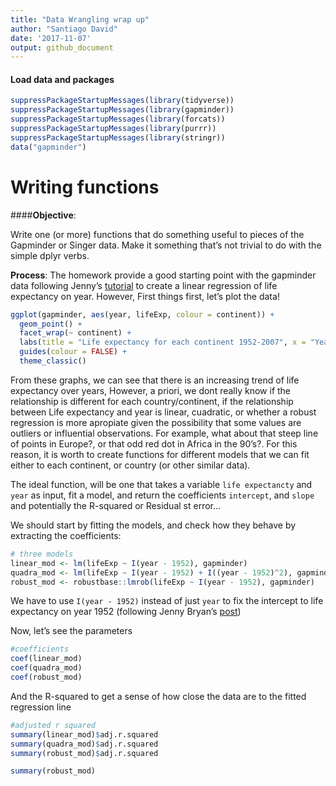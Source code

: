 ```yaml
---
title: "Data Wrangling wrap up"
author: "Santiago David"
date: '2017-11-07'
output: github_document
---
```


#### Load data and packages
```r
suppressPackageStartupMessages(library(tidyverse))
suppressPackageStartupMessages(library(gapminder))
suppressPackageStartupMessages(library(forcats))
suppressPackageStartupMessages(library(purrr))
suppressPackageStartupMessages(library(stringr))
data("gapminder")
```

# Writing functions

####**Objective**: 

Write one (or more) functions that do something useful to pieces of the Gapminder or Singer data. Make it something that’s not trivial to do with the simple dplyr verbs.

**Process**: The homework provide a good starting point with the gapminder data following Jenny's [tutorial](http://stat545.com/block012_function-regress-lifeexp-on-year.html) to create a linear regression of life expectancy on year. However, 
First things first, let's plot the data!

```r
ggplot(gapminder, aes(year, lifeExp, colour = continent)) +
  geom_point() +
  facet_wrap(~ continent) +
  labs(title = "Life expectancy for each continent 1952-2007", x = "Years", y = "Life Expectancy (years)") +
  guides(colour = FALSE) +
  theme_classic() 
```

From these graphs, we can see that there is an increasing trend of life expectancy over years, However, a priori, we dont really know if the relationship is different for each country/continent, if the relationship between Life expectancy and year is linear, cuadratic, or whether a robust regression is more apropiate given the possibility that some values are outliers or influential observations. For example, what about that steep line of points in Europe?, or that odd red dot in Africa in the 90's?. For this reason, it is worth to create functions for different models that we can fit either to each continent, or country (or other similar data).

The ideal function, will be one that takes a variable `life expectancty` and `year` as input, fit a model, and return the coefficients `intercept`, and `slope` and potentially the R-squared or Residual st error...

We should start by fitting the models, and check how they behave by extracting the coefficients:

```r
# three models
linear_mod <- lm(lifeExp ~ I(year - 1952), gapminder)
quadra_mod <- lm(lifeExp ~ I(year - 1952) + I((year - 1952)^2), gapminder)
robust_mod <- robustbase::lmrob(lifeExp ~ I(year - 1952), gapminder)
```

We have to use `I(year - 1952)` instead of just `year` to fix the intercept to life expectancy on year 1952 (following Jenny Bryan's [post](http://stat545.com/block012_function-regress-lifeexp-on-year.html))

Now, let's see the parameters

```r
#coefficients
coef(linear_mod)
coef(quadra_mod)
coef(robust_mod)
```

And the R-squared to get a sense of how close the data are to the fitted regression line
```r
#adjusted r squared
summary(linear_mod)$adj.r.squared
summary(quadra_mod)$adj.r.squared
summary(robust_mod)$adj.r.squared
```




```r
summary(robust_mod)
```


